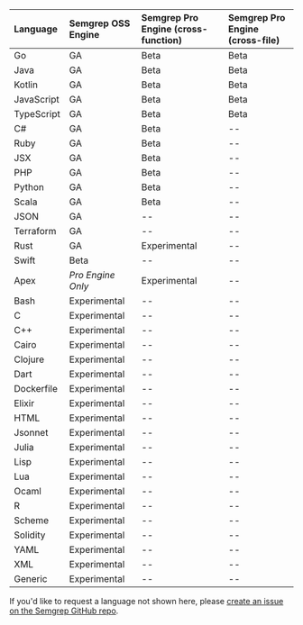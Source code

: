 <div id="language-support-table">

| Language | Semgrep OSS Engine | Semgrep Pro Engine (cross-function) | Semgrep Pro Engine (cross-file)
|:---------- |:----------------------------|:---------------------------|:---------------------------|
| Go         | GA | Beta | Beta |                         
| Java       | GA | Beta | Beta |      
| Kotlin     | GA | Beta | Beta |                
| JavaScript | GA | Beta | Beta | 
| TypeScript | GA | Beta | Beta |
| C#         | GA | Beta | -- |
| Ruby       | GA | Beta | -- |                      
| JSX        | GA | Beta | -- |                       
| PHP        | GA | Beta | -- |                   
| Python     | GA | Beta | -- |                        
| Scala      | GA | Beta | -- |                       
| JSON       | GA | -- | -- |                    
| Terraform  | GA | -- | -- |      
| Rust       | GA | Experimental | -- |
| Swift      | Beta | -- | -- |     
| Apex       | _Pro Engine Only_   | Experimental | -- |
| Bash       | Experimental | -- | -- |  
| C          | Experimental | -- | -- |     
| C++        | Experimental | -- | -- |  
| Cairo      | Experimental | -- | -- | 
| Clojure    | Experimental | -- | -- |  
| Dart       | Experimental | -- | -- |   
| Dockerfile | Experimental | -- | -- |   
| Elixir     | Experimental | -- | -- |   
| HTML       | Experimental | -- | -- |      
| Jsonnet    | Experimental | -- | -- | 
| Julia      | Experimental | -- | -- |   
| Lisp       | Experimental | -- | -- |   
| Lua        | Experimental | -- | -- |   
| Ocaml      | Experimental | -- | -- |   
| R          | Experimental | -- | -- |   
| Scheme     | Experimental | -- | -- |   
| Solidity   | Experimental | -- | -- |   
| YAML       | Experimental | -- | -- |  
| XML        | Experimental | -- | -- |  
| Generic    | Experimental | -- | -- |  

If you'd like to request a language not shown here, please [create an issue on the Semgrep GitHub repo](https://github.com/returntocorp/semgrep/issues). 

</div>

<!--  For readability, please keep each column in alphabetical order. -->
<!-- coupling: Should match what is in semgrep-core/tests/Test.ml Maturity level testing. -->
<!-- imports: This file is currently imported to: index.md, supported-languages.md -->
